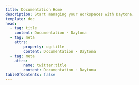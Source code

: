 ```yaml
---
title: Documentation Home
description: Start managing your Workspaces with Daytona.
template: doc
head:
  - tag: title
    content: Documentation · Daytona
  - tag: meta
    attrs:
        property: og:title
        content: Documentation · Daytona
  - tag: meta
    attrs:
        name: twitter:title
        content: Documentation · Daytona
tableOfContents: false
---
```



<DocumentList title="Start Here">
  <DocumentListItem
    title="What is Daytona?"
    subtitle="Learn about Daytona and how it can help you manage your development environments."
    href="about/what-is-daytona"
  />
  <DocumentListItem
    title="Architecture Overview"
    subtitle="Understand the architecture of Daytona and how it manages Workspaces."
    href="about/architecture"
  />
  <DocumentListItem
    title="Getting Started"
    subtitle="Get started with Daytona and learn how to use and configure your development environments."
    href="about/getting-started"
  />
  <DocumentListItem
    title="Install Daytona"
    subtitle="Install Daytona on Linux, macOS, or Windows operating system."
    href="installation/installation"
  />
</DocumentList>

<DocumentList title="Configure">
  <DocumentListItem
    title="Add a Git Provider"
    subtitle="Create Workspaces from repositories hosted across GitHub, GitLab, Bitbucket, and others."
    href="configuration/git-providers#add-a-git-provider"
  />
  <DocumentListItem
    title="Install a Provider"
    subtitle="Install a new Provider to interface with the Daytona Server and manage your Workspaces."
    href="configuration/providers#managing-providers"
  />
    <DocumentListItem
    title="Set a Target Configuration"
    subtitle="Set a Target configuration that governs how Daytona manages and deploys Workspaces."
    href="configuration/target-config"
  />
  <DocumentListItem
    title="Create Workspace Templates"
    subtitle="Manage and reuse Workspace Templates across multiple Workspaces."
    href="configuration/workspace-templates"
  />
  <DocumentListItem
    title="Configure Daytona Server"
    subtitle="Daytona Server runs on your machine and handles actions relating to Workspaces."
    href="configuration/server"
  />
</DocumentList>

<DocumentList title="Use">
  <DocumentListItem
    title="Create a Workspace"
    subtitle="Create a development environment from a Git repository and start deploying."
    href="usage/workspaces"
  />
  <DocumentListItem
    title="Set a Target"
    subtitle="Learn how to set a Target for your Workspace and manage its configuration."
    href="usage/targets"
  />
  <DocumentListItem
    title="Pre-build your Workspace"
    subtitle="Learn how to manage and reuse Prebuilds across Workspaces."
    href="usage/prebuilds"
  />
  <DocumentListItem
    title="Set Default IDE"
    subtitle="Automatically open your Workspace in Visual Studio Code and a selection of JetBrains IDEs."
    href="usage/ide#set-the-default-ide"
  />
  <DocumentListItem
    title="Build a Container Image"
    subtitle="Use Builders to create a development container image for your Workspace."
    href="usage/builders"
  />
  <DocumentListItem
    title="Deploy a Runner"
    subtitle="Learn how to use and manage Runners in Daytona."
    href="usage/runners"
  />
</DocumentList>

<DocumentList title="Dive Deeper">
  <DocumentListItem
    title="CLI Reference"
    subtitle="Learn about the Daytona CLI and how to interact with Daytona from the command line."
    href="tools/cli"
  />
  <DocumentListItem
    title="API Reference"
    subtitle="Explore the Daytona API and learn how to interact with Daytona programmatically."
    href="tools/api"
  />
</DocumentList>
